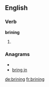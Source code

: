 ==English==

===Verb===
'''brining'''

# {{present participle of|[[brine]]}}

===Anagrams===
* {{alphagram|bgiinnr}}
* [[bring in#English|bring in]]

[[de:brining]]
[[fr:brining]]